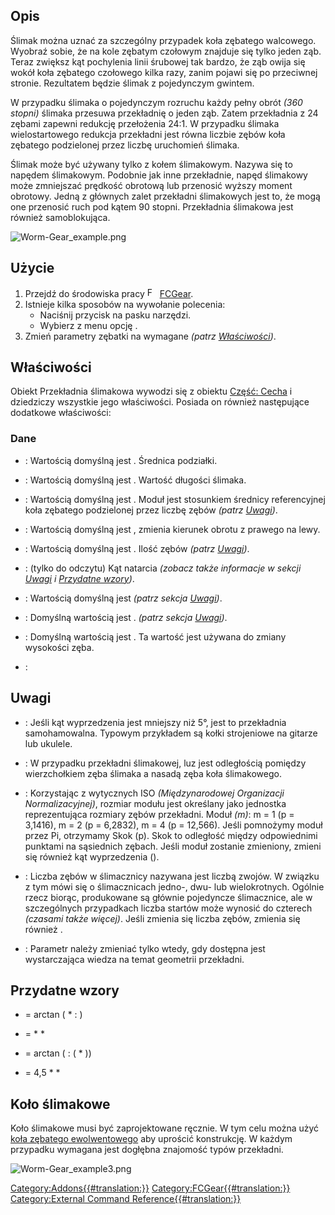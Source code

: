 <languages/>

{{Docnav/pl
|[[FCGear_CrownGear/pl|Koło zębate koronowe]] 
|[[FCGear_TimingGear/pl|Koło pasa zębatego]] 
|[[FCGear_Workbench/pl|środowisko pracy FCGear]]
|IconL=FCGear_CrownGear.svg
|IconR=FCGear_TimingGear.svg
|IconC=FCGear_workbench_icon.svg
}}

{{GuiCommand/pl
|Name=FCGear WormGear
|Name/pl=FCGear: Przekładnia ślimakowa
|MenuLocation=Gear → Przekładnia ślimakowa
|Workbenches=[[FCGear_Workbench/pl|FCGear]]
|Shortcut=None
|Version=v0.16
|SeeAlso=[[PartDesign_InvoluteGear/pl|Koło zębate ewolwentowe]]
}}

<span id="Description"></span>
==Opis==

Ślimak można uznać za szczególny przypadek koła zębatego walcowego. Wyobraź sobie, że na kole zębatym czołowym znajduje się tylko jeden ząb. Teraz zwiększ kąt pochylenia linii śrubowej tak bardzo, że ząb owija się wokół koła zębatego czołowego kilka razy, zanim pojawi się po przeciwnej stronie. Rezultatem będzie ślimak z pojedynczym gwintem.

W przypadku ślimaka o pojedynczym rozruchu każdy pełny obrót ''(360 stopni)'' ślimaka przesuwa przekładnię o jeden ząb. Zatem przekładnia z 24 zębami zapewni redukcję przełożenia 24:1. W przypadku ślimaka wielostartowego redukcja przekładni jest równa liczbie zębów koła zębatego podzielonej przez liczbę uruchomień ślimaka.

Ślimak może być używany tylko z kołem ślimakowym. Nazywa się to napędem ślimakowym. Podobnie jak inne przekładnie, napęd ślimakowy może zmniejszać prędkość obrotową lub przenosić wyższy moment obrotowy. Jedną z głównych zalet przekładni ślimakowych jest to, że mogą one przenosić ruch pod kątem 90 stopni. Przekładnia ślimakowa jest również samoblokująca.

[[Image:Worm-Gear_example.png]]
{{Caption|Przekładnia ślimakowa ''(liczba zębów 3)''}}

<span id="Usage"></span>
==Użycie==

# Przejdź do środowiska pracy [[Image:FCGear_workbench_icon.svg|16px]] [[FCGear_Workbench/pl|FCGear]].
# Istnieje kilka sposobów na wywołanie polecenia:
#* Naciśnij przycisk {{Button|[[File:FCGear_WormGear.svg|16px]] '''Przekładnia ślimakowa'''}} na pasku narzędzi.
#* Wybierz z menu opcję {{MenuCommand|Gear → [[File:FCGear_WormGear.svg|16px]] Przekładnia ślimakowa}}.
# Zmień parametry zębatki na wymagane ''(patrz [[#Właściwości|Właściwości]])''.

<span id="Properties"></span>
==Właściwości==

Obiekt Przekładnia ślimakowa wywodzi się z obiektu [[Part_Feature/pl|Część: Cecha]] i dziedziczy wszystkie jego właściwości. Posiada on również następujące dodatkowe właściwości:

<span id="Data"></span>
===Dane===

{{Properties_Title|Podstawowe}}

* {{PropertyData|średnica|Length}}: Wartością domyślną jest {{Value|5 mm}}. Średnica podziałki.
* {{PropertyData|wysokość|Length}}: Wartością domyślną jest {{Value|5 mm}}. Wartość długości ślimaka.
* {{PropertyData|moduł|Length}}: Wartością domyślną jest {{Value|1 mm}}. Moduł jest stosunkiem średnicy referencyjnej koła zębatego podzielonej przez liczbę zębów ''(patrz [[#Uwagi|Uwagi]])''.
* {{PropertyData|odwrotny_skok|Bool}}: Wartością domyślną jest {{False/pl}}, {{True/pl}} zmienia kierunek obrotu z prawego na lewy.
* {{PropertyData|zęby|Integer}}: Wartością domyślną jest {{Value|3}}. Ilość zębów ''(patrz [[#Uwagi|Uwagi]])''.

{{Properties_Title|Obliczone}}

* {{PropertyData|beta|Angle}}: (tylko do odczytu) Kąt natarcia ''(zobacz także informacje w sekcji [[#Uwagi|Uwagi]] i [[#Przydatne wzory|Przydatne wzory]])''.

{{Properties_Title|Ewolwenta}}

* {{PropertyData|kąt_natarcia|Angle}}: Wartością domyślną jest {{Value|20 °}} ''(patrz sekcja [[#Uwagi|Uwagi]])''.

{{Properties_Title|Tolerancja}}

* {{PropertyData|prześwit|Float}}: Domyślną wartością jest {{Value|0.25}}. ''(patrz sekcja [[#Uwagi|Uwagi]])''.
* {{PropertyData|head|Float}}: Domyślną wartością jest {{Value|0}}. Ta wartość jest używana do zmiany wysokości zęba.

{{Properties_Title|Wersja}}

* {{PropertyData|Wersja|String}}:

<span id="Notes"></span>
==Uwagi==

* {{Emphasis|beta}}: Jeśli kąt wyprzedzenia jest mniejszy niż 5°, jest to przekładnia samohamowalna. Typowym przykładem są kołki strojeniowe na gitarze lub ukulele.
* {{Emphasis|luz}}: W przypadku przekładni ślimakowej, luz jest odległością pomiędzy wierzchołkiem zęba ślimaka a nasadą zęba koła ślimakowego.
* {{Emphasis|moduł}}: Korzystając z wytycznych ISO ''(Międzynarodowej Organizacji Normalizacyjnej)'', rozmiar modułu jest określany jako jednostka reprezentująca rozmiary zębów przekładni. Moduł ''(m)'': m = 1 (p = 3,1416), m = 2 (p = 6,2832), m = 4 (p = 12,566). Jeśli pomnożymy moduł przez Pi, otrzymamy Skok (p). Skok to odległość między odpowiednimi punktami na sąsiednich zębach. Jeśli moduł zostanie zmieniony, zmieni się również kąt wyprzedzenia ({{Emphasis|beta}}).
* {{Emphasis|zęby}}: Liczba zębów w ślimacznicy nazywana jest liczbą zwojów. W związku z tym mówi się o ślimacznicach jedno-, dwu- lub wielokrotnych. Ogólnie rzecz biorąc, produkowane są głównie pojedyncze ślimacznice, ale w szczególnych przypadkach liczba startów może wynosić do czterech ''(czasami także więcej)''. Jeśli zmienia się liczba zębów, zmienia się również {{Emphasis|beta}}.
* {{Emphasis|pressure_parameter}}: Parametr należy zmieniać tylko wtedy, gdy dostępna jest wystarczająca wiedza na temat geometrii przekładni.

<span id="Useful_formulas"></span>
==Przydatne wzory==

*{{Emphasis|beta ''(kąt natarcia)''}} = arctan ({{Emphasis|moduł}} * {{Emphasis|ilość zębów}} : {{Emphasis|pitchdiameter ''(średnica)''}})
*{{Emphasis|podziałka osiowa}} = {{Emphasis|pi}} * {{Emphasis|moduł}} * {{Emphasis|ilość zębów}}
*{{Emphasis|beta ''(kąt natarcia)''}} = arctan ({{Emphasis|podziałka osiowa}} : ({{Emphasis|pitchdiameter ''(średnica)''}} * {{Emphasis|pi}}))
*{{Emphasis|długość ślimacznicy}} = 4,5 * {{Emphasis|moduł}} * {{Emphasis|pi}}

<span id="Worm_wheel"></span>
==Koło ślimakowe==

Koło ślimakowe musi być zaprojektowane ręcznie. W tym celu można użyć [[FCGear_InvoluteGear/pl|koła zębatego ewolwentowego]] aby uprościć konstrukcję. W każdym przypadku wymagana jest dogłębna znajomość typów przekładni.

[[Image:Worm-Gear example3.png]]
{{Caption|Ślimak z kołem ślimakowym.}}


{{Docnav/pl
|[[FCGear_CrownGear/pl|Koło zębate koronowe]] 
|[[FCGear_TimingGear/pl|Koło pasa zębatego]] 
|[[FCGear_Workbench/pl|środowisko pracy FCGear]]
|IconL=FCGear_CrownGear.svg
|IconR=FCGear_TimingGear.svg
|IconC=FCGear_workbench_icon.svg
}}

[[Category:Addons{{#translation:}}]]
[[Category:FCGear{{#translation:}}]]
[[Category:External Command Reference{{#translation:}}]]